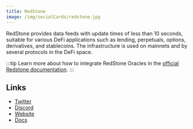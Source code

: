 ```yaml
---
title: RedStone
image: /img/socialCards/redstone.jpg
---
```


RedStone provides data feeds with update times of less than 10 seconds, suitable
for various DeFi applications such as lending, perpetuals, options,
derivatives, and stablecoins. The infrastructure is used on mainnets and by
several protocols in the DeFi space.

:::tip
Learn more about how to integrate RedStone Oracles in the [official Redstone
documentation](https://docs.redstone.finance/).
:::

## Links

- [Twitter](https://x.com/redstone_defi)
- [Discord](https://redstone.finance/discord)
- [Website](https://redstone.finance/)
- [Docs](https://docs.redstone.finance/)
